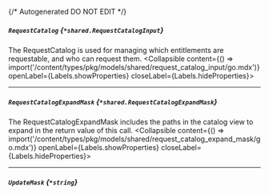 {/* Autogenerated DO NOT EDIT  */}

##### `RequestCatalog` *{`*shared.RequestCatalogInput`}*
The RequestCatalog is used for managing which entitlements are requestable, and who can request them.
<Collapsible content={() => import('/content/types/pkg/models/shared/request_catalog_input/go.mdx')} openLabel={Labels.showProperties} closeLabel={Labels.hideProperties}>
</Collapsible>

---
##### `RequestCatalogExpandMask` *{`*shared.RequestCatalogExpandMask`}*
The RequestCatalogExpandMask includes the paths in the catalog view to expand in the return value of this call.
<Collapsible content={() => import('/content/types/pkg/models/shared/request_catalog_expand_mask/go.mdx')} openLabel={Labels.showProperties} closeLabel={Labels.hideProperties}>
</Collapsible>

---
##### `UpdateMask` *{`*string`}*


